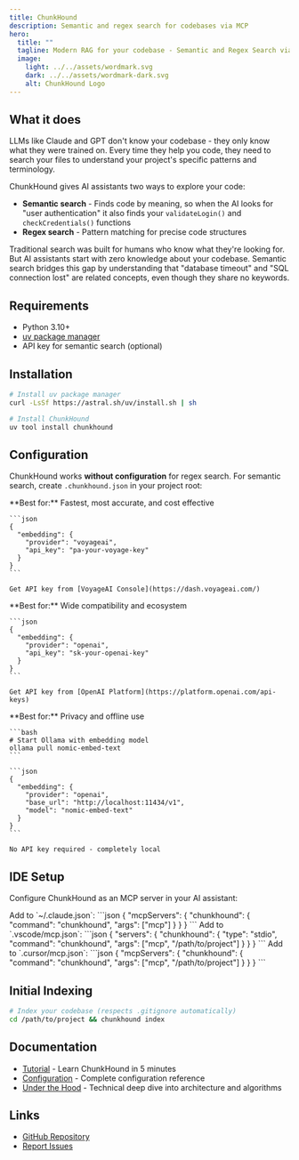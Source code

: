 ```yaml
---
title: ChunkHound
description: Semantic and regex search for codebases via MCP
hero:
  title: ""
  tagline: Modern RAG for your codebase - Semantic and Regex Search via MCP
  image:
    light: ../../assets/wordmark.svg
    dark: ../../assets/wordmark-dark.svg
    alt: ChunkHound Logo
---
```



## What it does

LLMs like Claude and GPT don't know your codebase - they only know what they were trained on. Every time they help you code, they need to search your files to understand your project's specific patterns and terminology.

ChunkHound gives AI assistants two ways to explore your code:
- **Semantic search** - Finds code by meaning, so when the AI looks for "user authentication" it also finds your `validateLogin()` and `checkCredentials()` functions
- **Regex search** - Pattern matching for precise code structures

Traditional search was built for humans who know what they're looking for. But AI assistants start with zero knowledge about your codebase. Semantic search bridges this gap by understanding that "database timeout" and "SQL connection lost" are related concepts, even though they share no keywords.

## Requirements

- Python 3.10+
- [uv package manager](https://docs.astral.sh/uv/)
- API key for semantic search (optional)

## Installation

```bash
# Install uv package manager
curl -LsSf https://astral.sh/uv/install.sh | sh

# Install ChunkHound
uv tool install chunkhound
```

## Configuration

ChunkHound works **without configuration** for regex search. For semantic search, create `.chunkhound.json` in your project root:

<Tabs syncKey="provider">
  <TabItem label="VoyageAI (Recommended)">
    **Best for:** Fastest, most accurate, and cost effective

    ```json
    {
      "embedding": {
        "provider": "voyageai",
        "api_key": "pa-your-voyage-key"
      }
    }
    ```

    Get API key from [VoyageAI Console](https://dash.voyageai.com/)
  </TabItem>

  <TabItem label="OpenAI">
    **Best for:** Wide compatibility and ecosystem

    ```json
    {
      "embedding": {
        "provider": "openai",
        "api_key": "sk-your-openai-key"
      }
    }
    ```

    Get API key from [OpenAI Platform](https://platform.openai.com/api-keys)
  </TabItem>

  <TabItem label="Local (Ollama)">
    **Best for:** Privacy and offline use

    ```bash
    # Start Ollama with embedding model
    ollama pull nomic-embed-text
    ```

    ```json
    {
      "embedding": {
        "provider": "openai",
        "base_url": "http://localhost:11434/v1",
        "model": "nomic-embed-text"
      }
    }
    ```

    No API key required - completely local
  </TabItem>
</Tabs>

## IDE Setup

Configure ChunkHound as an MCP server in your AI assistant:

<Tabs syncKey="ide-setup">
  <TabItem label="Claude Code">
    Add to `~/.claude.json`:
    ```json
    {
      "mcpServers": {
        "chunkhound": {
          "command": "chunkhound",
          "args": ["mcp"]
        }
      }
    }
    ```
  </TabItem>

  <TabItem label="VS Code">
    Add to `.vscode/mcp.json`:
    ```json
    {
      "servers": {
        "chunkhound": {
          "type": "stdio",
          "command": "chunkhound",
          "args": ["mcp", "/path/to/project"]
        }
      }
    }
    ```
  </TabItem>

  <TabItem label="Cursor">
    Add to `.cursor/mcp.json`:
    ```json
    {
      "mcpServers": {
        "chunkhound": {
          "command": "chunkhound",
          "args": ["mcp", "/path/to/project"]
        }
      }
    }
    ```
  </TabItem>
</Tabs>

## Initial Indexing

```bash
# Index your codebase (respects .gitignore automatically)
cd /path/to/project && chunkhound index
```

## Documentation

- [Tutorial](/tutorial/) - Learn ChunkHound in 5 minutes
- [Configuration](/configuration/) - Complete configuration reference
- [Under the Hood](/under-the-hood/) - Technical deep dive into architecture and algorithms

## Links

- [GitHub Repository](https://github.com/ofriw/chunkhound)
- [Report Issues](https://github.com/ofriw/chunkhound/issues)
